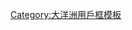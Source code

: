 {{Userbox
  |border-c = Green
  |border-s = 1
  |id-c     = #FFFFFF
  |id-s     = 12
  |id-fc    = #000000
  |info-c   = #99B3FF
  |info-s   = 8
  |info-fc  = blue
  |id       = [[File:Victoria locator-MJC.png|55px]]
  |info     = 這個用戶來自'''[[墨爾本]]'''。
  |usercategory = 澳洲维基人
  |nocat    = {{{nocat|}}}
}}<noinclude>
[[Category:大洋洲用戶框模板]]
</noinclude>
